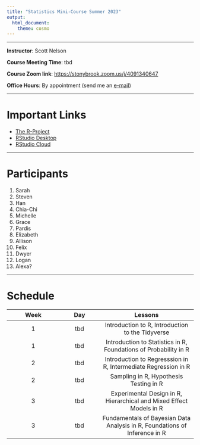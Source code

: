 ```yaml
---
title: "Statistics Mini-Course Summer 2023"
output: 
  html_document: 
    theme: cosmo
---
```

***

**Instructor**: Scott Nelson

**Course Meeting Time**: tbd

**Course Zoom link**: [https://stonybrook.zoom.us/j/4091340647](https://stonybrook.zoom.us/j/4091340647)

**Office Hours**: By appointment (send me an [e-mail]((mailto:scott.nelson@stonybrook.edu)))

***

# Important Links

- [The R-Project](https://www.r-project.org)
- [RStudio Desktop](https://posit.co/download/rstudio-desktop/)
- [RStudio Cloud](https://login.rstudio.cloud)

***

# Participants

1. Sarah
2. Steven
3. Han
4. Chia-Chi
5. Michelle
6. Grace
7. Pardis
8. Elizabeth
9. Allison
10. Felix
11. Dwyer
12. Logan
13. Alexa?

***

# Schedule
|Week|Day|Lessons|
|:--:|:-:|:-----:|
|1|tbd|Introduction to R, Introduction to the Tidyverse|
|1|tbd|Introduction to Statistics in R, Foundations of Probability in R|
|2|tbd|Introduction to Regresssion in R, Intermediate Regression in R|
|2|tbd|Sampling in R, Hypothesis Testing in R|
|3|tbd|Experimental Design in R, Hierarchical and Mixed Effect Models in R|
|3|tbd|Fundamentals of Bayesian Data Analysis in R, Foundations of Inference in R|
